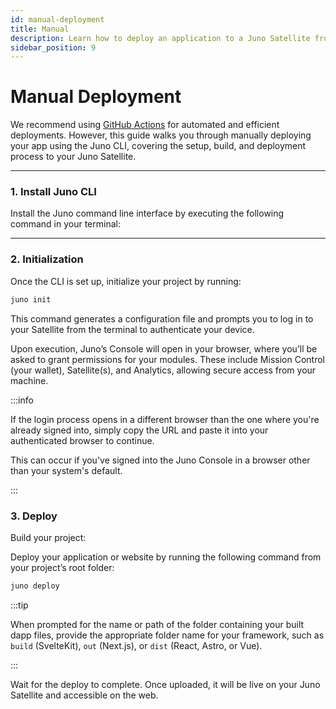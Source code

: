 ```yaml
---
id: manual-deployment
title: Manual
description: Learn how to deploy an application to a Juno Satellite from your device using the CLI.
sidebar_position: 9
---
```


# Manual Deployment

We recommend using [GitHub Actions](./github-actions.mdx) for automated and efficient deployments. However, this guide walks you through manually deploying your app using the Juno CLI, covering the setup, build, and deployment process to your Juno Satellite.

---

### 1. Install Juno CLI

Install the Juno command line interface by executing the following command in your terminal:


<Cli />

---

### 2. Initialization

Once the CLI is set up, initialize your project by running:

```bash
juno init
```

This command generates a configuration file and prompts you to log in to your Satellite from the terminal to authenticate your device.

Upon execution, Juno’s Console will open in your browser, where you’ll be asked to grant permissions for your modules. These include Mission Control (your wallet), Satellite(s), and Analytics, allowing secure access from your machine.

:::info

If the login process opens in a different browser than the one where you're already signed into, simply copy the URL and paste it into your authenticated browser to continue.

This can occur if you've signed into the Juno Console in a browser other than your system's default.

:::

### 3. Deploy

Build your project:


<Bash npm="npm run build" yarn="yarn build" pnpm="pnpm build" />

Deploy your application or website by running the following command from your project’s root folder:

```bash
juno deploy
```

:::tip

When prompted for the name or path of the folder containing your built dapp files, provide the appropriate folder name for your framework, such as `build` (SvelteKit), `out` (Next.js), or `dist` (React, Astro, or Vue).

:::

Wait for the deploy to complete. Once uploaded, it will be live on your Juno Satellite and accessible on the web.
